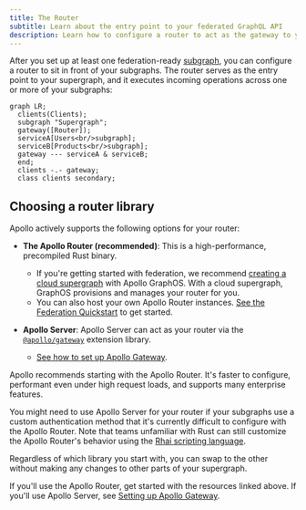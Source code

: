 ```yaml
---
title: The Router
subtitle: Learn about the entry point to your federated GraphQL API
description: Learn how to configure a router to act as the gateway to your subgraphs, facilitating seamless execution of operations across multiple services. Efficiently manage and orchestrate your federated supergraph with a robust router setup.
---
```


After you set up at least one federation-ready [subgraph](./subgraphs-overview/), you can configure a router to sit in front of your subgraphs. The router serves as the entry point to your supergraph, and it executes incoming operations across one or more of your subgraphs:

```mermaid
graph LR;
  clients(Clients);
  subgraph "Supergraph";
  gateway([Router]);
  serviceA[Users<br/>subgraph];
  serviceB[Products<br/>subgraph];
  gateway --- serviceA & serviceB;
  end;
  clients -.- gateway;
  class clients secondary;
```

## Choosing a router library

Apollo actively supports the following options for your router:

- **The Apollo Router (recommended)**: This is a high-performance, precompiled Rust binary.

    - If you're getting started with federation, we recommend [creating a cloud supergraph](/graphos/quickstart/cloud/) with Apollo GraphOS. With a cloud supergraph, GraphOS provisions and manages your router for you.
    - You can also host your own Apollo Router instances. [See the Federation Quickstart](../quickstart/setup/) to get started.

- **Apollo Server**: Apollo Server can act as your router via the [`@apollo/gateway`](https://www.npmjs.com/package/@apollo/gateway) extension library.
    - [See how to set up Apollo Gateway](/apollo-server/using-federation/apollo-gateway-setup).

<Tip>

Apollo recommends starting with the Apollo Router. It's faster to configure, performant even under high request loads, and supports many enterprise features.

</Tip>

<ExpansionPanel title="When should I use Apollo Server?">

You might need to use Apollo Server for your router if your subgraphs use a custom authentication method that it's currently difficult to configure with the Apollo Router. Note that teams unfamiliar with Rust can still customize the Apollo Router's behavior using the [Rhai scripting language](/router/customizations/rhai).

Regardless of which library you start with, you can swap to the other without making any changes to other parts of your supergraph.

</ExpansionPanel>

If you'll use the Apollo Router, get started with the resources linked above. If you'll use Apollo Server, see [Setting up Apollo Gateway](/apollo-server/using-federation/apollo-gateway-setup).
